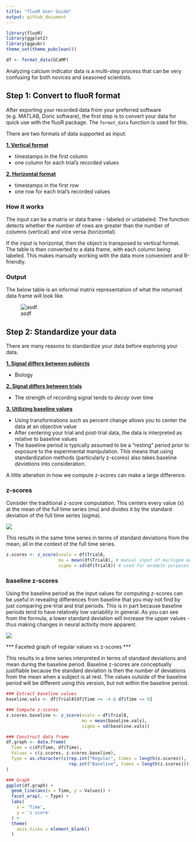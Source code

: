 ```yaml
---
title: "fluoR User Guide"
output: github_document
---
```


```r
library(fluoR)
library(ggplot2)
library(ggpubr)
theme_set(theme_pubclean())

df <- format_data(GCaMP)
```

Analyzing calcium indicator data is a multi-step process that can be very confusing for both novices and seasoned scientists.

## Step 1: Convert to fluoR format

After exporting your recorded data from your preferred software (e.g. MATLAB, Doric software), the first step is to convert your data for quick use with the fluoR package. The `format_data` function is used for this. 

There are two formats of data supported as input:

<u><b> 1. Vertical format </u></b>

* timestamps in the first column
* one column for each trial's recorded values

<u><b> 2. Horizontal format </u></b>

- timestamps in the first row
- one row for each trial's recorded values

### How it works

The input can be a matrix or data frame - labeled or unlabeled. The function detects whether the number of rows are greater than the number of columns (vertical) and vice versa (horizontal). 

If the input is horizontal, then the object is transposed to vertical format. The table is then converted to a data frame, with each column being labeled. This makes manually working with the data more convenient and R-friendly.

### Output

The below table is an informal matrix representation of what the returned data frame will look like.


![asdf](./external_figures/fluoR_format_table_example.png)

## Step 2: Standardize your data

There are many reasons to standardize your data before exploring your data. 

<b><u> 1. Signal differs between subjects </b></u>

- Biology 

<b><u> 2. Signal differs between trials </b></u>

- The strength of recording signal tends to <i>decay</i> over time

<b><u> 3. Utilizing baseline values </b></u>

- Using transformations such as percent change allows you to center the data at an objective value
- After centering your trial and post-trial data, the data is interpreted as relative to baseline values
- The baseline period is typically assumed to be a "resting" period prior to exposure to the experimental manipulation. This means that using standardization methods (particularly z-scores) also takes baseline <i>deviations</i> into consideration.



A little alteration in how we compute z-scores can make a large difference.

### z-scores 

Consider the traditional z-score computation. This centers every value (x) at the mean of the full time series (mu) and divides it by the standard deviation of the full time series (sigma).

<!-- 
$$Z = \frac{x-\mu}{\sigma}$$ 
Formula is for z-score
-->

![](./external_figures/equations/z_score.png)

This results in the same time series in terms of standard deviations from the mean, all in the context of the full time series.

```r
z.scores <- z_score(xvals = df$Trial8,
                    mu = mean(df$Trial8), # manual input of mu/sigma optional;
                    sigma = sd(df$Trial8)) # used for example purposes
```

### baseline z-scores 

Using the baseline period as the input values for computing z-scores can be useful in revealing differences from baseline that you may not find by just  comparing pre-trial and trial periods. This is in part because baseline periods tend to have relatively low variability in general. As you can see from the formula, a lower standard deviation will increase the upper values - thus making changes in neural activity more apparent.

<!--
$$Z = \frac{x-\mu_{baseline}}{\sigma_{baseline}}$$
Formula is for baseline z-scores
-->

![](./external_figures/equations/z_score_baseline.png)

*** Faceted graph of regular values vs z-scores ***

This results in a time series interpreted in terms of standard deviations and mean during the baseline period. Baseline z-scores are conceptually justifiable because the standard deviation is then the number of deviations from the mean when a subject is at rest. The values outside of the baseline period will be different using this version, but not within the baseline period.

```r
### Extract baseline values
baseline.vals <- df$Trial8[df$Time >= -4 & df$Time <= 0]

### Compute z-scores
z.scores.baseline <- z_score(xvals = df$Trial8,
                             mu = mean(baseline.vals),
                             sigma = sd(baseline.vals))
```

```r
### Construct data frame
df.graph <- data.frame(
  Time = c(df$Time, df$Time),
  Values = c(z.scores, z.scores.baseline),
  Type = as.character(c(rep.int("Regular", times = length(z.scores)), 
                        rep.int("Baseline", times = length(z.scores))))
)
```

```r
### Graph
ggplot(df.graph) +
  geom_line(aes(x = Time, y = Values)) +
  facet_wrap(. ~ Type) +
  labs(
    x = 'Time',
    y = 'z score'
  ) +
  theme(
    axis.ticks = element_blank()
  )
```

<!--
## Step 3: Explore your data


## Step 4: Data analysis

When looking for changes in neural activity following exposure or cessation of exposure to a stimulus, it is crucial to compare this to a baseline period. Without a baseline to compare to, it is impossible to show that the experimental manipulation <i>caused</i> the change in activity.

#### How is 
-->